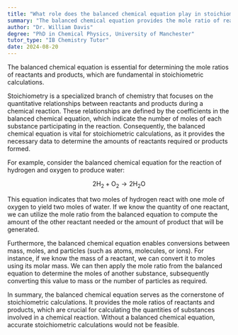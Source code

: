 ```yaml
---
title: "What role does the balanced chemical equation play in stoichiometric calculations?"
summary: "The balanced chemical equation provides the mole ratio of reactants and products used in stoichiometric calculations."
author: "Dr. William Davis"
degree: "PhD in Chemical Physics, University of Manchester"
tutor_type: "IB Chemistry Tutor"
date: 2024-08-20
---
```


The balanced chemical equation is essential for determining the mole ratios of reactants and products, which are fundamental in stoichiometric calculations.

Stoichiometry is a specialized branch of chemistry that focuses on the quantitative relationships between reactants and products during a chemical reaction. These relationships are defined by the coefficients in the balanced chemical equation, which indicate the number of moles of each substance participating in the reaction. Consequently, the balanced chemical equation is vital for stoichiometric calculations, as it provides the necessary data to determine the amounts of reactants required or products formed.

For example, consider the balanced chemical equation for the reaction of hydrogen and oxygen to produce water:

$$
2 \text{H}_2 + \text{O}_2 \rightarrow 2 \text{H}_2\text{O}
$$

This equation indicates that two moles of hydrogen react with one mole of oxygen to yield two moles of water. If we know the quantity of one reactant, we can utilize the mole ratio from the balanced equation to compute the amount of the other reactant needed or the amount of product that will be generated.

Furthermore, the balanced chemical equation enables conversions between mass, moles, and particles (such as atoms, molecules, or ions). For instance, if we know the mass of a reactant, we can convert it to moles using its molar mass. We can then apply the mole ratio from the balanced equation to determine the moles of another substance, subsequently converting this value to mass or the number of particles as required.

In summary, the balanced chemical equation serves as the cornerstone of stoichiometric calculations. It provides the mole ratios of reactants and products, which are crucial for calculating the quantities of substances involved in a chemical reaction. Without a balanced chemical equation, accurate stoichiometric calculations would not be feasible.
    